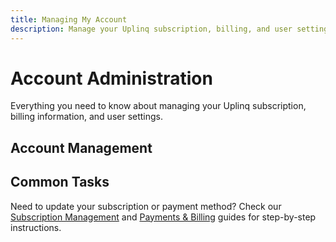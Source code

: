 ```yaml
---
title: Managing My Account
description: Manage your Uplinq subscription, billing, and user settings
---
```


# Account Administration

Everything you need to know about managing your Uplinq subscription, billing information, and user settings.

## Account Management

<Cards>
  <Card title="Subscription Management" href="/docs/managing-my-account/subscription" />
  <Card title="Payments & Billing" href="/docs/managing-my-account/billing" />
  <Card title="User & Account Settings" href="/docs/managing-my-account/user-settings" />
</Cards>

## Common Tasks

Need to update your subscription or payment method? Check our [Subscription Management](/docs/managing-my-account/subscription) and [Payments & Billing](/docs/managing-my-account/billing) guides for step-by-step instructions.